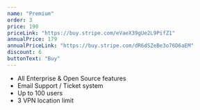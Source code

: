 ```yaml
---
name: "Premium"
order: 3
price: 190
priceLink: "https://buy.stripe.com/eVaeX39gUe2L9PifZ1"
annualPrice: 179
annualPriceLink: "https://buy.stripe.com/dR6dSZeBe3o76D6aEM"
discount: 6
buttonText: "Buy"
---
```

- All Enterprise & Open Source features
- Email Support / Ticket system
- Up to 100 users
- 3 VPN location limit
